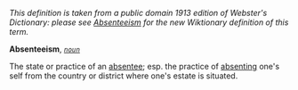 ''This definition is taken from a public domain 1913 edition of Webster's Dictionary: please see [[Absenteeism]] for the new Wiktionary definition of this term.''

'''Absenteeism''', ''<code>[[noun (part of speech)|noun]]</code>''

The state or practice of an [[absentee]]; esp. the practice of [[absenting]] one's self from the country or district where one's estate is situated.